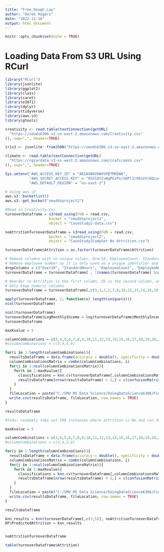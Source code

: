 ---
title: "Free_Dough_Lay"
author: "Derek Rogers"
date: "2022-11-16"
output: html_document
---

```{r setup, include=FALSE}
knitr::opts_chunk$set(echo = TRUE)
```

# Loading Data From S3 URL Using RCurl
```{r}
library("RCurl") 
library(jsonlite)
library(ggplot2)
library(class)
library(caret)
library(e1071)
library(dplyr)
library(tidyverse)
library(aws.s3)
library(gtools)

creativity <- read.table(textConnection(getURL(
  "https://smuds6306.s3.us-east-2.amazonaws.com/Creativity.csv"
)), sep=",", header=TRUE)

iris3 <- jsonlite::fromJSON("https://smuds6306.s3.us-east-2.amazonaws.com/iris.json")

climate <- read.table(textConnection(getURL(
  "https://cgiardata.s3-us-west-2.amazonaws.com/ccafs/amzn.csv"
)), sep=",", header=TRUE)
```
           
```{r}
Sys.setenv("AWS_ACCESS_KEY_ID" = "AKIAVW4VHW4VPB7MHZWA",
           "AWS_SECRET_ACCESS_KEY" = "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",
           "AWS_DEFAULT_REGION" = "us-east-2")
```

```{r}
# Using aws.s3
aws.s3::bucketlist()
aws.s3::get_bucket("smuddsproject2")

#Read in Creativity.csv
turnoverDataframe = s3read_using(FUN = read.csv,
                    bucket = "smuddsproject2",
                    object = "CaseStudy2-data.csv")

noAttritionTurnoverDataframe = s3read_using(FUN = read.csv,
                    bucket = "smuddsproject2",
                    object = "CaseStudy2CompSet No Attrition.csv")

turnoverDataframe$Attrition = as.factor(turnoverDataframe$Attrition)
```

```{r}
# Remove columns with no unique values: Over18, EmployeeCount, StandardHours
# Remove employee number as it is only used as a unique identifier and not useful for attrition analysis
dropColumns = c("Over18", "StandardHours", "EmployeeCount", "EmployeeNumber")
turnoverDataframe = turnoverDataframe[ , !(names(turnoverDataframe) %in% dropColumns)]
```

```{r}
# Reorder so Attrition is the first column, ID is the second column, and Age is the 3rd column
# Only keep numeric columns
turnoverDataframe = turnoverDataframe[,c(3,1,2,5,7,8,10,12,13,14,16,18,19,20,22,23,24,25,26,27,28,29,30,31,32)]

apply(turnoverDataframe, 2, function(x) length(unique(x)))
ncol(turnoverDataframe)
```

```{r}
ncol(turnoverDataframe)
turnoverDataframe$LogMonthlyIncome = log(turnoverDataframe$MonthlyIncome)
turnoverDataframe
```

```{r}
maxKvalue = 5

columnCombinations = c(3,4,5,6,7,8,9,10,11,12,13,14,15,16,17,18,19,20,21,22,23,24,25,26)
#columnCombinations = c(3,4,5,6)

for(i in 1:length(columnCombinations)){
  resultsDataframe = data.frame(accuracy = double(), specificity = double(), kValue = integer(), combination = character())
  columnCombinationsMatrix = combn(columnCombinations, i)
  for(j in 1:ncol(columnCombinationsMatrix)){
    for(k in 1:maxKvalue){
      classifications = knn.cv(turnoverDataframe[,columnCombinationsMatrix[,j]], turnoverDataframe$Attrition, k=k, prob = TRUE)
      resultsDataframe[nrow(resultsDataframe) + 1,] = c(confusionMatrix(table(classifications, turnoverDataframe$Attrition))$overall[1], confusionMatrix(table(classifications, turnoverDataframe$Attrition))$byClass[2], k, paste(columnCombinationsMatrix[,j], collapse = " "))
    }
  }
  fileLocation = paste("C:/SMU MS Data Science/DoingDataScience6306/FinalProject/KnnResults/Combinations2/Results", i, ".csv", sep="")
  write.csv(resultsDataframe, fileLocation, row.names = TRUE)
}

resultsDataframe
```

```{r}
#Todo: randomly take out 590 instances where attrition is No and run 30 iterations of random seeds for each model.

maxKvalue = 5

columnCombinations = c(3,4,5,6,7,8,9,10,11,12,13,14,15,16,17,18,19,20,21,22,23,24,25,26)
#columnCombinations = c(3,4,5,6)

for(i in 1:length(columnCombinations)){
  resultsDataframe = data.frame(accuracy = double(), specificity = double(), kValue = integer(), combination = character())
  columnCombinationsMatrix = combn(columnCombinations, i)
  for(j in 1:ncol(columnCombinationsMatrix)){
    for(k in 1:maxKvalue){
      classifications = knn.cv(turnoverDataframe[,columnCombinationsMatrix[,j]], turnoverDataframe$Attrition, k=k, prob = TRUE)
      resultsDataframe[nrow(resultsDataframe) + 1,] = c(confusionMatrix(table(classifications, turnoverDataframe$Attrition))$overall[1], confusionMatrix(table(classifications, turnoverDataframe$Attrition))$byClass[2], k, paste(columnCombinationsMatrix[,j], collapse = " "))
    }
  }
  fileLocation = paste("C:/SMU MS Data Science/DoingDataScience6306/FinalProject/KnnResults/Combinations2/Results", i, ".csv", sep="")
  write.csv(resultsDataframe, fileLocation, row.names = TRUE)
}

resultsDataframe
```

```{r}
knn_results = knn(turnoverDataframe[,c(3,5)], noAttritionTurnoverDataframe[,c(2,6)], turnoverDataframe$Attrition, k=3)
DF$PredictedAttrition = knn_results
```

```{r}

```



```{r}
noAttritionTurnoverDataframe
```

```{r}
table(turnoverDataframe$Attrition)
```

```{r}

```

```{r}

```

```{r}

```

```{r}

```

```{r}

```